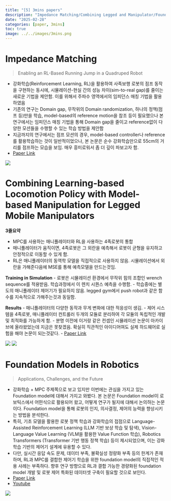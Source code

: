 ```yaml
---
title: "[5] 3mins papers"
description: "Impedance Matching/Combining Legged and Manipulator/Foundation Models"
date: "2025-02-28"
categories: [paper, 3mins]
toc: true
image: ../../images/3mins.png
---
```


# Impedance Matching
> Enabling an RL-Based Running Jump in a Quadruped Robot

- 강화학습(Reinforcement Learning, RL)을 활용하여 사족보행 로봇의 점프 동작을 구현하는 동시에, 시뮬레이션-현실 간의 성능 차이(sim-to-real gap)를 줄이는 새로운 기법을 제안함. 이를 위해서 주파수 영역에서의 임피던스 매칭 기법을 활용하였음
- 기존의 연구는 Domain gap, 무작위의 Domain randomization, 하나의 정책(점프 등)만을 학습, model-based의 reference motion을 참조 등이 필요했으나 본 연구에서는 임피던스 매칭 기법을 통해 Domain gap을 줄이고 reference없이 다양한 모션들을 수행할 수 있는 학습 방법을 제안함
- 지금까지의 연구에서는 점프 모션의 경우, model-based controller나 reference를 활용학습하는 것이 일반적이었으나, 본 논문은 순수 강화학습만으로 55cm의 거리를 점프하는 모습을 보임. 매우 흥미로워서 좀 더 깊이 파보고자 함.
- [Paper Link](https://arxiv.org/pdf/2404.15096)

![](../../images/2025-02-26-papers /KakaoTalk_20250226_235549458.png)


# Combining Learning-based Locomotion Policy with Model-based Manipulation for Legged Mobile Manipulators

**3줄요약**

- MPC를 사용하는 매니퓰레이터와 RL을 사용하는 4족로봇의 통합
- 매니퓰레이터가 움직이면, 4족로봇은 그 외란을 예측해서 로봇이 균형을 유지하고 안정적으로 이동할 수 있게 함.
- RL은 매니퓰레이터의 동역학 모델을 직접적으로 사용하지 않음. 시뮬레이션에서 외란을 가해준다음에 MSE를 통해 예측모델을 만드는것임.

**Training in Simulation**
- 로봇은 시뮬레이션 환경에서 무작위 힘의 조합인 wrench sequence를 적용받음. 학습과정에서 이 렌치 시퀀스 예측을 수행함.
- 학습중에는 별도의 매니퓰레이터 제어기가 필요하지 않음. legged gym에서 push robot과 같은 함수를 지속적으로 가해주는것과 동일함.

**Results**
- 매니퓰레이터의 다양한 동작과 무게 변화에 대한 적응성이 생김.
- 제어 시스템을 4족로봇, 매니퓰레이터 컨트롤러 두개의 모듈로 분리하여 각 모듈의 독립적인 개발 및 최적화를 가능하게 함.
- 분명 이전에 이거랑 같은 컨셉인 시뮬레이션 논문이 아카이브에 올라왔었는데 지금은 못찾겠음. 확실히 직관적인 아이디어여도 실제 하드웨어로 실험을 해야 논문이 되는것같다.
- [Paper Link](https://arxiv.org/abs/2201.03871)

![](../../images/2025-02-28-papers/jihongkim_1.png)
![](../../images/2025-02-28-papers/jihongkim_2.png)


# Foundation Models in Robotics
> Applications, Challenges, and the Future

- 강화학습 + MPC 주제쪽으로 보고 있지만 이번에는 관심을 가지고 있는 Foundation model에 대해서 가지고 와봤다. 본 논문은 Foundation model이 로보틱스에서 어떤식으로 활용되어 왔고, 어떻게 연구가 될지에 대해서 논의하는 논문이다. Foundation model을 통해 로봇의 인지, 의사결정, 제어의 능력을 향상시키는 방법을 분석한다.
- 특히, 기초 모델을 활용한 로봇 정책 학습과 강화학습의 접점으로 Language-Assisted Reinforcement Learning (LLM 기반 보상 학습 및 탐색), Vision-Language Value Learning (VLM을 활용한 Value Function 학습), Robotics Transformers (Transformer 기반 행동 정책 학습) 등이 제시되었으며, 이는 강화학습 기반의 제어기 설계에 유용할 수 있다.
- 다만, 실시간 응답 속도 문제, 데이터 부족, 불확실성 정량화 부족 등의 한계가 존재하며, RL과 MPC를 결합한 제어기 학습을 위한 foundation model의 직접적인 적용 사례는 부족하다. 향후 연구 방향으로 RL과 결합 가능한 경량화된 foundation model 개발 및 로봇 제어 특화된 데이터셋 구축이 필요할 것으로 보인다.
- [Paper Link](https://arxiv.org/abs/2312.07843)
- [Youtube](https://www.youtube.com/watch?v=YUN-ajOxS_o)

![](../../images/2025-02-28-papers/foundation_model_1.png)